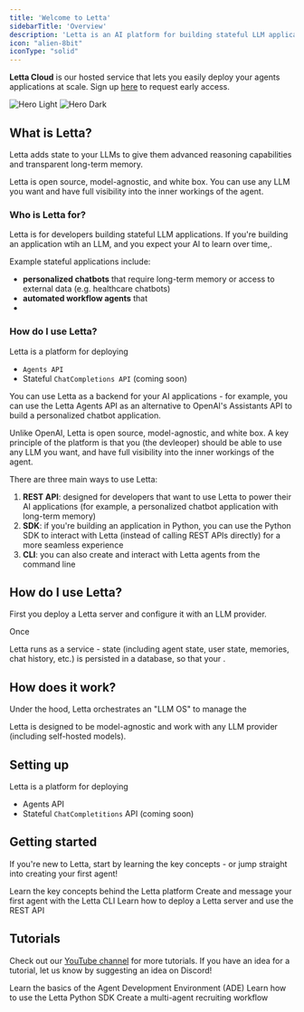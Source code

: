 ```yaml
---
title: 'Welcome to Letta'
sidebarTitle: 'Overview'
description: 'Letta is an AI platform for building stateful LLM applications.'
icon: "alien-8bit"
iconType: "solid"
---
```


<Note>**Letta Cloud** is our hosted service that lets you easily deploy your agents applications at scale. Sign up [here]() to request early access.</Note>

<img
  className="block dark:hidden"
  src="/images/hero_light.webp"
  alt="Hero Light"
/>
<img
  className="hidden dark:block"
  src="/images/hero_dark.webp"
  alt="Hero Dark"
/>

## What is Letta?

Letta adds state to your LLMs to give them advanced reasoning capabilities and transparent long-term memory.

Letta is open source, model-agnostic, and white box. You can use any LLM you want and have full visibility into the inner workings of the agent.

### Who is Letta for?

Letta is for developers building stateful LLM applications. If you're building an application wtih an LLM, and you expect your AI to learn over time,. 

Example stateful applications include:
* **personalized chatbots** that require long-term memory or access to external data (e.g. healthcare chatbots)
* **automated workflow agents** that 
*

### How do I use Letta?

Letta is a platform for deploying 
* `Agents API` 
* Stateful `ChatCompletions API` (coming soon)

You can use Letta as a backend for your AI applications - for example, you can use the Letta Agents API as an alternative to OpenAI's Assistants API to build a personalized chatbot application.

Unlike OpenAI, Letta is open source, model-agnostic, and white box. A key principle of the platform is that you (the devleoper) should be able to use any LLM you want, and have full visibility into the inner workings of the agent.

There are three main ways to use Letta:
1. **REST API**: designed for developers that want to use Letta to power their AI applications (for example, a personalized chatbot application with long-term memory)
2. **SDK**: if you're building an application in Python, you can use the Python SDK to interact with Letta (instead of calling REST APIs directly) for a more seamless experience
3. **CLI**: you can also create and interact with Letta agents from the command line

## How do I use Letta?

First you deploy a Letta server and configure it with an LLM provider.

Once 

Letta runs as a service - state (including agent state, user state, memories, chat history, etc.) is persisted in a database, so that your .

## How does it work?


Under the hood, Letta orchestrates an "LLM OS" to manage the 

Letta is designed to be model-agnostic and work with any LLM provider (including self-hosted models).

## Setting up

Letta is a platform for deploying 
* Agents API 
* Stateful `ChatCompletitions` API (coming soon) 

## Getting started

If you're new to Letta, start by learning the key concepts - or jump straight into creating your first agent!

<CardGroup cols={3}>
  <Card title="Intro to Letta" icon="cubes" href="/concepts">
    Learn the key concepts behind the Letta platform
  </Card>
  <Card title="Quickstart" icon="bolt" href="/quickstart">
    Create and message your first agent with the Letta CLI
  </Card>
  <Card title="Deploy" icon="cloud-arrow-up" href="/quickstart">
    Learn how to deploy a Letta server and use the REST API
  </Card>
</CardGroup>

## Tutorials

Check out our [YouTube channel](https://www.youtube.com/channel/@letta-ai) for more tutorials. If you have an idea for a tutorial, let us know by suggesting an idea on Discord!

<CardGroup cols={3}>
  <Card title="ADE overview" icon="square-1" href="/quickstart">
    Learn the basics of the Agent Development Environment (ADE)
  </Card>
  <Card title="Python SDK" icon="square-2" href="/quickstart">
    Learn how to use the Letta Python SDK
  </Card>
  <Card title="Multi-agent example" icon="square-3" href="/quickstart">
    Create a multi-agent recruiting workflow 
  </Card>
</CardGroup>

